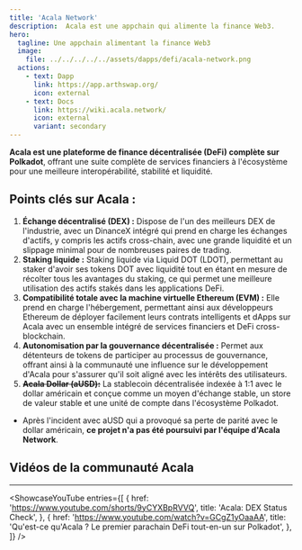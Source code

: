 ```yaml
---
title: 'Acala Network'
description:  Acala est une appchain qui alimente la finance Web3.
hero:
  tagline: Une appchain alimentant la finance Web3
  image: 
    file: ../../../../../assets/dapps/defi/acala-network.png
  actions:
    - text: Dapp
      link: https://app.arthswap.org/
      icon: external
    - text: Docs
      link: https://wiki.acala.network/
      icon: external
      variant: secondary
---
```



**Acala est une plateforme de finance décentralisée (DeFi) complète sur Polkadot**, offrant une suite complète de services financiers à l'écosystème pour une meilleure interopérabilité, stabilité et liquidité.

## Points clés sur Acala :
1. **Échange décentralisé (DEX) :** Dispose de l'un des meilleurs DEX de l'industrie, avec un DinanceX intégré qui prend en charge les échanges d'actifs, y compris les actifs cross-chain, avec une grande liquidité et un slippage minimal pour de nombreuses paires de trading.
2. **Staking liquide :** Staking liquide via Liquid DOT (LDOT), permettant au staker d'avoir ses tokens DOT avec liquidité tout en étant en mesure de récolter tous les avantages du staking, ce qui permet une meilleure utilisation des actifs stakés dans les applications DeFi.
3. **Compatibilité totale avec la machine virtuelle Ethereum (EVM) :** Elle prend en charge l'hébergement, permettant ainsi aux développeurs Ethereum de déployer facilement leurs contrats intelligents et dApps sur Acala avec un ensemble intégré de services financiers et DeFi cross-blockchain.
4. **Autonomisation par la gouvernance décentralisée :** Permet aux détenteurs de tokens de participer au processus de gouvernance, offrant ainsi à la communauté une influence sur le développement d'Acala pour s'assurer qu'il soit aligné avec les intérêts des utilisateurs.
5. **<del>Acala Dollar (aUSD):</del>** La stablecoin décentralisée indexée à 1:1 avec le dollar américain et conçue comme un moyen d'échange stable, un store de valeur stable et une unité de compte dans l'écosystème Polkadot.
  - Après l'incident avec aUSD qui a provoqué sa perte de parité avec le dollar américain, **ce projet n'a pas été poursuivi par l'équipe d'Acala Network**.

## Vidéos de la communauté Acala
------------
<ShowcaseYouTube
  entries={[
    {
      href: 'https://www.youtube.com/shorts/9yCYXBpRVVQ',
      title: 'Acala: DEX Status Check',
    },
       {
      href: 'https://www.youtube.com/watch?v=GCgZ1yOaaAA',
      title: 'Qu\'est-ce qu\'Acala ? Le premier parachain DeFi tout-en-un sur Polkadot',
    },
  ]} />
